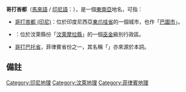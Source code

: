 '''哥打峇都'''（[[馬來語|馬來語]] / [[印尼語|印尼語]]：{{lang|la|Kota Batu}}）{{efn|1=[[印尼話|印尼話]]中的「{{lang|id|kota}}」被用作（大型）[[城市|城市]]的代名詞，與[[巫語|巫語]]中原有的（大型）[[陵墓|陵墓]]之意不同。}}，是一個[[東南亞|東南亞]]地名，可指：
* [[哥打峇都_(印尼)|哥打峇都 (印尼)]]：位於印度尼西亞[[東爪哇省|東爪哇省]]的一個城市，也作「[[巴圖_(城市)|巴圖市]]」。
* {{link-en|哥打峇都 (汶萊-摩拉)|Kota Batu, Brunei-Muara|}}：位於汶萊縣份「[[汶萊摩拉縣|汶萊摩拉縣]]」的一個[[巫金|巫金]]級別行政區。
* [[哥打巴托省|哥打巴托省]]，菲律賓省份之一，其名稱「{{lang|en|Cotabato}}」亦來源於本詞。

== 備註 ==
{{Notelist}}

[[Category:印尼地理|Category:印尼地理]]
[[Category:汶萊地理|Category:汶萊地理]]
[[Category:菲律賓地理|Category:菲律賓地理]]

{{Disambig|Cat=四字地名消歧义|K}}